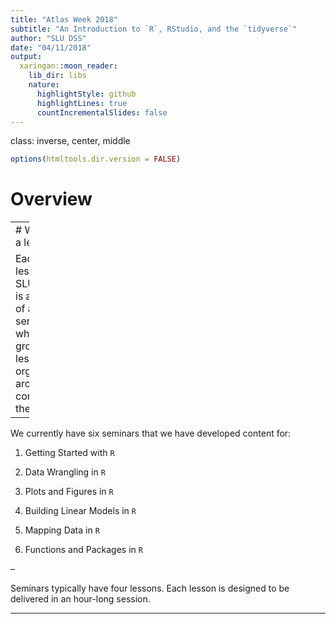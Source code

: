 ```yaml
---
title: "Atlas Week 2018"
subtitle: "An Introduction to `R`, RStudio, and the `tidyverse`"
author: "SLU DSS"
date: "04/11/2018"
output:
  xaringan::moon_reader:
    lib_dir: libs
    nature:
      highlightStyle: github
      highlightLines: true
      countIncrementalSlides: false
---
```


class: inverse, center, middle

```r
options(htmltools.dir.version = FALSE)
```

# Overview

---
# What is a lesson?

Each lesson for SLU DSS is a part of a seminar, which is a group of lessons organized around a core theme.

--

We currently have six seminars that we have developed content for:

1. Getting Started with `R`

2. Data Wrangling in `R`

3. Plots and Figures in `R`

4. Building Linear Models in `R`

5. Mapping Data in `R`

6. Functions and Packages in `R`

--

Seminars typically have four lessons. Each lesson is designed to be delivered in an hour-long session.

---
